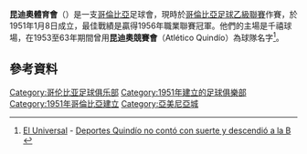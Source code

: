 {{expand|time=2015-03-29T15:46:54+00:00}}
{{refimprove|time=2015-03-29T15:46:54+00:00}}
{{noteTA
|G1=football
|G2=南美球會
}}
{{Infobox football club
| clubname   = 昆迪奧<br /> Deportes Quindío
| image      = <!-- 檔案不存在 Deportes quindio crest.svg ，可從英文維基百科取得 -->
| fullname   = Corporación Deportes Quindío
| nickname   = ''Los Cuyabros'' , <br /> ''Los Cafeteros'' , <br /> ''El Milagroso''
| founded    = {{Start date and age|df=yes|1951|01|08}}
| ground     = [[世紀球場_(哥倫比亞)|世紀球場]]
| capacity   = 20,716<ref>http://es.fifa.com/mm/document/footballdevelopment/technicalsupport/01/52/19/97/fu20wcreportv2.pdf</ref>
| chairman   = Jesús Hernando Ángel
| manager    = Alberto Suárez
| league     = [[哥倫比亞足球乙級聯賽|哥倫比亞足球乙級聯賽]]
| season     = 2019
| position   = 哥倫乙，第 5 位
| website    = http://deportesquindio.com.co
| pattern_la1=_Quindio21h
| pattern_b1=_Quindio21hh
| pattern_ra1=_Quindio21h
| pattern_sh1=_Quindio21h
| leftarm1=129654
| body1=129654
| rightarm1=129654
| shorts1=FFFFFF
| socks1=009140
| pattern_la2=_Quindio21a
| pattern_b2=_Quindio21a
| pattern_ra2=_Quindio21a
| pattern_sh2=_Quindio21a
| leftarm2=FFFFFF
| body2=FFFFFF
| rightarm2=FFFFFF
| shorts2= FFFFFF
| socks2=FFFFFF
| pattern_la3=_Quindio22t
| pattern_b3=_Quindio22t
| pattern_ra3=_Quindio22t
| pattern_sh3=_Quindio22t
| leftarm3=CF101A
| body3=CF101A
| rightarm3=CF101A
| shorts3= CF101A
| socks3=000000
}}

'''昆迪奧體育會'''（{{lang-es|Deportes Quindío}}）是一支[[哥倫比亞|哥倫比亞]]足球會，現時於[[哥倫比亞足球乙級聯賽|哥倫比亞足球乙級聯賽]]作賽，於1951年1月8日成立，最佳戰績是贏得1956年職業聯賽冠軍。他們的主場是千禧球場，在1953至63年期間曾用'''昆迪奧競賽會'''（Atlético Quindío）為球隊名字<ref>[[El_Universal|El Universal]] - [http://www.eluniversal.com.co/deportes/futbol/deportes-quindio-no-conto-con-suerte-y-descendio-la-b-141271 Deportes Quindío no contó con suerte y descendió a la B] {{Wayback|url=http://www.eluniversal.com.co/deportes/futbol/deportes-quindio-no-conto-con-suerte-y-descendio-la-b-141271 |date=20171024205435 }}</ref>。

== 參考資料 ==
{{Reflist}}
{{fc-stub}}

{{DEFAULTSORT:Deportes Quindío}}
[[Category:哥伦比亚足球俱乐部|Category:哥伦比亚足球俱乐部]]
[[Category:1951年建立的足球俱樂部|Category:1951年建立的足球俱樂部]]
[[Category:1951年哥倫比亞建立|Category:1951年哥倫比亞建立]]
[[Category:亞美尼亞城|Category:亞美尼亞城]]